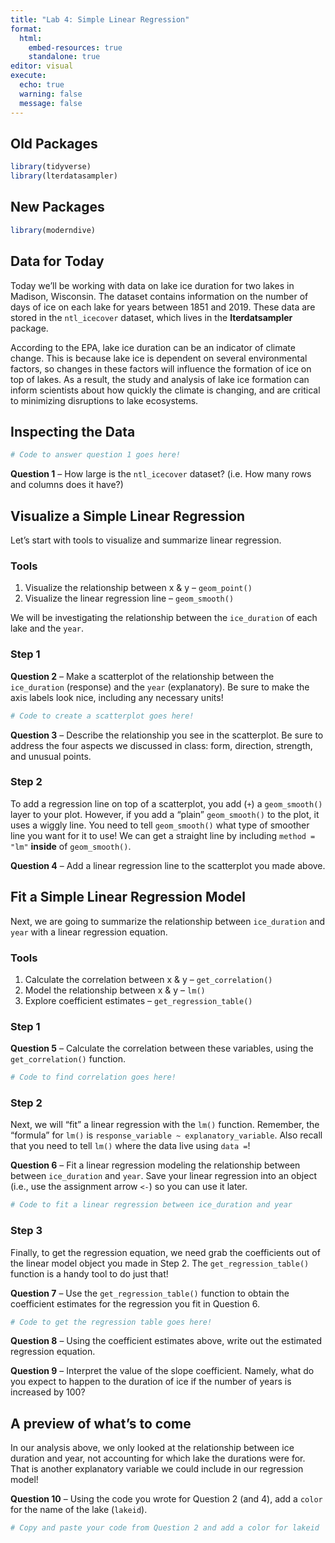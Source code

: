 ```yaml
---
title: "Lab 4: Simple Linear Regression"
format: 
  html:
    embed-resources: true
    standalone: true
editor: visual
execute: 
  echo: true
  warning: false
  message: false
---
```


## Old Packages

```r
library(tidyverse)
library(lterdatasampler)
```

## New Packages

```r
library(moderndive)
```

## Data for Today

Today we'll be working with data on lake ice duration for two lakes in Madison, Wisconsin. The dataset contains information on the number of days of ice on each lake for years between 1851 and 2019. These data are stored in the `ntl_icecover` dataset, which lives in the **lterdatsampler** package.

According to the EPA, lake ice duration can be an indicator of climate change. This is because lake ice is dependent on several environmental factors, so changes in these factors will influence the formation of ice on top of lakes. As a result, the study and analysis of lake ice formation can inform scientists about how quickly the climate is changing, and are critical to minimizing disruptions to lake ecosystems.

## Inspecting the Data

```r
# Code to answer question 1 goes here!


```

**Question 1** -- How large is the `ntl_icecover` dataset? (i.e. How many rows and columns does it have?)

## Visualize a Simple Linear Regression

Let's start with tools to visualize and summarize linear regression.

### Tools

1.  Visualize the relationship between x & y -- `geom_point()`
2.  Visualize the linear regression line -- `geom_smooth()`

We will be investigating the relationship between the `ice_duration` of each lake and the `year`.

### Step 1

**Question 2** -- Make a scatterplot of the relationship between the `ice_duration` (response) and the `year` (explanatory). Be sure to make the axis labels look nice, including any necessary units!

```r
# Code to create a scatterplot goes here!


```

**Question 3** -- Describe the relationship you see in the scatterplot. Be sure to address the four aspects we discussed in class: form, direction, strength, and unusual points.

### Step 2

To add a regression line on top of a scatterplot, you add (`+`) a `geom_smooth()` layer to your plot. However, if you add a "plain" `geom_smooth()` to the plot, it uses a wiggly line. You need to tell `geom_smooth()` what type of smoother line you want for it to use! We can get a straight line by including `method = "lm"` **inside** of `geom_smooth()`.

**Question 4** -- Add a linear regression line to the scatterplot you made above.

## Fit a Simple Linear Regression Model

Next, we are going to summarize the relationship between `ice_duration` and `year` with a linear regression equation.

### Tools

1.  Calculate the correlation between x & y -- `get_correlation()`
2.  Model the relationship between x & y -- `lm()`
3.  Explore coefficient estimates -- `get_regression_table()`

### Step 1

**Question 5** -- Calculate the correlation between these variables, using the `get_correlation()` function.

```r
# Code to find correlation goes here!


```

### Step 2

Next, we will "fit" a linear regression with the `lm()` function. Remember, the "formula" for `lm()` is `response_variable ~ explanatory_variable`. Also recall that you need to tell `lm()` where the data live using `data =`!

**Question 6** -- Fit a linear regression modeling the relationship between between `ice_duration` and `year`. Save your linear regression into an object (i.e., use the assignment arrow `<-`) so you can use it later.

```r
# Code to fit a linear regression between ice_duration and year


```

### Step 3

Finally, to get the regression equation, we need grab the coefficients out of the linear model object you made in Step 2. The `get_regression_table()` function is a handy tool to do just that!

**Question 7** -- Use the `get_regression_table()` function to obtain the coefficient estimates for the regression you fit in Question 6.

```r
# Code to get the regression table goes here! 


```

**Question 8** -- Using the coefficient estimates above, write out the estimated regression equation.

**Question 9** -- Interpret the value of the slope coefficient. Namely, what do you expect to happen to the duration of ice if the number of years is increased by 100?

## A preview of what's to come

In our analysis above, we only looked at the relationship between ice duration and year, not accounting for which lake the durations were for. That is another explanatory variable we could include in our regression model!

**Question 10** -- Using the code you wrote for Question 2 (and 4), add a `color` for the name of the lake (`lakeid`).

```r
# Copy and paste your code from Question 2 and add a color for lakeid


```
